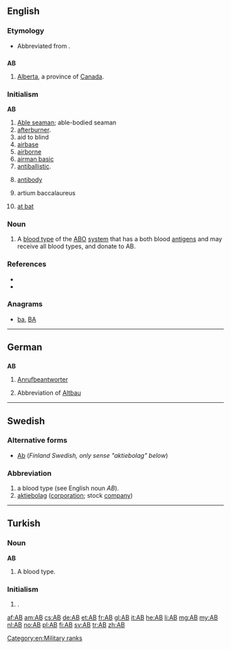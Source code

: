 {{also|Appendix:Variations of "ab"}}
==English==
{{wikipedia}}

===Etymology===
* {{sense|education}} Abbreviated from {{etyl|NL.|en}} {{term|artium|lang=la}} {{term|baccalaureus|lang=la}}.

==={{abbreviation-old|en}}===
'''AB'''

# [[Alberta]], a province of [[Canada]].

===Initialism===
'''AB'''

# [[able seaman|Able seaman]]; able-bodied seaman
# [[afterburner]].
# aid to blind
# [[airbase]]
# [[airborne]]
# [[airman basic]]
# [[antiballistic]].
# {{context|medical|lang=en}} [[antibody]]
# artium baccalaureus
# {{context|baseball|lang=en}} [[at bat]]

===Noun===
{{head|en|noun}}

# A [[blood type]] of the [[ABO]] [[system]] that has a both blood [[antigen]]s and may receive all blood types, and donate to AB.

===References===
* {{R:American Heritage 2000|AB}}
* {{R:Dictionary.com|AB}}

===Anagrams===
* [[ba#English|ba]], [[BA#English|BA]]

[[Category:en:Military ranks]]

----

==German==

==={{abbreviation-old|de}}===
'''AB'''

# [[Anrufbeantworter]]
# {{context|apartment listing|lang=de}} Abbreviation of [[Altbau]]

----

==Swedish==

===Alternative forms===
* [[Ab]] (''Finland Swedish, only sense "aktiebolag" below'')

===Abbreviation===
{{head|sv|abbreviation}}

# a blood type (see English noun ''AB'').
# [[aktiebolag]] ([[corporation]]; stock [[company]])

----

==Turkish==

===Noun===
'''AB'''

# A blood type.

===Initialism===
{{tr-initialism}}

# {{context|politics|lang=tr}} {{initialism of|Avrupa Birliği|lang=tr|nodot=1}} {{gloss|European Union}}.

[[af:AB]]
[[am:AB]]
[[cs:AB]]
[[de:AB]]
[[et:AB]]
[[fr:AB]]
[[gl:AB]]
[[it:AB]]
[[he:AB]]
[[li:AB]]
[[mg:AB]]
[[my:AB]]
[[nl:AB]]
[[no:AB]]
[[pl:AB]]
[[fi:AB]]
[[sv:AB]]
[[tr:AB]]
[[zh:AB]]